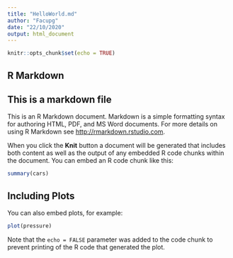 ```yaml
---
title: "HelloWorld.md"
author: "Facupg"
date: "22/10/2020"
output: html_document
---
```


```r
knitr::opts_chunk$set(echo = TRUE)
```

## R Markdown



## This is a markdown file



This is an R Markdown document. Markdown is a simple formatting syntax for authoring HTML, PDF, and MS Word documents. For more details on using R Markdown see <http://rmarkdown.rstudio.com>.

When you click the **Knit** button a document will be generated that includes both content as well as the output of any embedded R code chunks within the document. You can embed an R code chunk like this:

```r
summary(cars)
```

## Including Plots

You can also embed plots, for example:

```r
plot(pressure)
```

Note that the `echo = FALSE` parameter was added to the code chunk to prevent printing of the R code that generated the plot.
